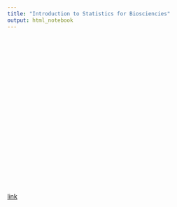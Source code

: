 ```yaml
---
title: "Introduction to Statistics for Biosciencies"
output: html_notebook
---
```








```r

```

### 

```r

```



### 

```r

```


### 

```r

```


### 

```r

```


### 

```r

```


### 

```r

```


### 

```r

```


### 

```r

```


### 

```r

```


### 

```r

```



### 

```r

```


### 

```r

```


### 

```r

```


### 

```r

```


### 

```r

```






































































[link](http://rmarkdown.rstudio.com)
